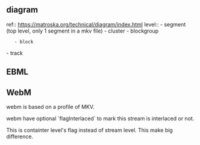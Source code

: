 
== diagram ==
ref:: [[https://matroska.org/technical/diagram/index.html]]
level::
- segment (top level, only 1 segment in a mkv file)
- cluster
- blockgroup
    - block

- track
== EBML ==

== WebM ==
webm is based on a profile of MKV.

webm have optional `flagInterlaced` to mark this stream is interlaced or not.

This is containter level's flag instead of stream level. This make big
difference.
